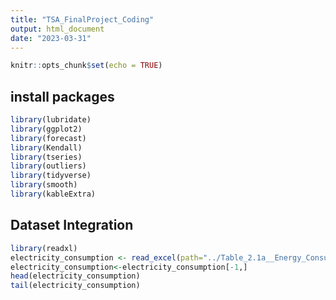---
title: "TSA_FinalProject_Coding"
output: html_document
date: "2023-03-31"
---

```{r setup, include=FALSE}
knitr::opts_chunk$set(echo = TRUE)
```

## install packages

```{r package, message=FALSE, include=FALSE}
library(lubridate)
library(ggplot2)
library(forecast)  
library(Kendall)
library(tseries)
library(outliers)
library(tidyverse)
library(smooth)
library(kableExtra)

```

## Dataset Integration

```{r}

library(readxl)
electricity_consumption <- read_excel(path="../Table_2.1a__Energy_Consumption__Residential_-_Commercial_-_and_Industrial_Sectors.xlsx",skip = 10, sheet="Monthly Data",col_names=TRUE) 
electricity_consumption<-electricity_consumption[-1,]
head(electricity_consumption)
tail(electricity_consumption)
```

